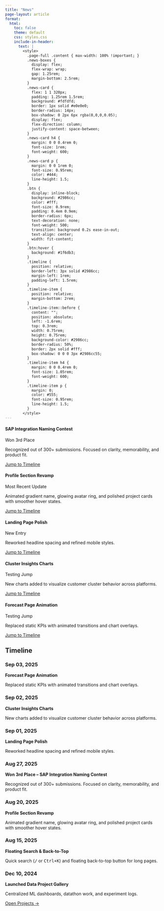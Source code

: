 ```yaml
---
title: "News"
page-layout: article
format:
  html:
    toc: false
    theme: default
    css: styles.css
    include-in-header:
      text: |
        <style>
          .page-full .content { max-width: 100% !important; }
          .news-boxes {
            display: flex;
            flex-wrap: wrap;
            gap: 1.25rem;
            margin-bottom: 2.5rem;
          }
          .news-card {
            flex: 1 1 320px;
            padding: 1.25rem 1.5rem;
            background: #fdfdfd;
            border: 1px solid #e0e0e0;
            border-radius: 14px;
            box-shadow: 0 2px 6px rgba(0,0,0,0.05);
            display: flex;
            flex-direction: column;
            justify-content: space-between;
          }
          .news-card h4 {
            margin: 0 0 0.4rem 0;
            font-size: 1rem;
            font-weight: 600;
          }
          .news-card p {
            margin: 0 0 1rem 0;
            font-size: 0.95rem;
            color: #444;
            line-height: 1.5;
          }
          .btn {
            display: inline-block;
            background: #2986cc;
            color: #fff;
            font-size: 0.9rem;
            padding: 0.4em 0.9em;
            border-radius: 6px;
            text-decoration: none;
            font-weight: 500;
            transition: background 0.2s ease-in-out;
            text-align: center;
            width: fit-content;
          }
          .btn:hover {
            background: #1f6db3;
          }
          .timeline {
            position: relative;
            border-left: 3px solid #2986cc;
            margin-left: 1rem;
            padding-left: 1.5rem;
          }
          .timeline-item {
            position: relative;
            margin-bottom: 2rem;
          }
          .timeline-item::before {
            content: "";
            position: absolute;
            left: -1.6rem;
            top: 0.3rem;
            width: 0.75rem;
            height: 0.75rem;
            background-color: #2986cc;
            border-radius: 50%;
            border: 2px solid #fff;
            box-shadow: 0 0 0 3px #2986cc55;
          }
          .timeline-item h4 {
            margin: 0 0 0.4rem 0;
            font-size: 1.05rem;
            font-weight: 600;
          }
          .timeline-item p {
            margin: 0;
            color: #555;
            font-size: 0.95rem;
            line-height: 1.5;
          }
        </style>
---
```


::: {.news-boxes}

::: {.news-card}
#### SAP Integration Naming Contest  
Won 3rd Place  
<p>Recognized out of 300+ submissions. Focused on clarity, memorability, and product fit.</p>  
<a class="btn" href="#aug-27-2025">Jump to Timeline</a>
:::

::: {.news-card}
#### Profile Section Revamp  
Most Recent Update  
<p>Animated gradient name, glowing avatar ring, and polished project cards with smoother hover states.</p>  
<a class="btn" href="#aug-20-2025">Jump to Timeline</a>
:::

::: {.news-card}
#### Landing Page Polish  
New Entry  
<p>Reworked headline spacing and refined mobile styles.</p>  
<a class="btn" href="#sep-01-2025">Jump to Timeline</a>
:::

::: {.news-card}
#### Cluster Insights Charts  
Testing Jump  
<p>New charts added to visualize customer cluster behavior across platforms.</p>  
<a class="btn" href="#sep-02-2025">Jump to Timeline</a>
:::

::: {.news-card}
#### Forecast Page Animation  
Testing Jump  
<p>Replaced static KPIs with animated transitions and chart overlays.</p>  
<a class="btn" href="#sep-03-2025">Jump to Timeline</a>
:::

:::

## Timeline

::: {.timeline}

::: {.timeline-item}
### <span id="sep-03-2025">Sep 03, 2025</span>  
**Forecast Page Animation**  
<p>Replaced static KPIs with animated transitions and chart overlays.</p>
:::

::: {.timeline-item}
### <span id="sep-02-2025">Sep 02, 2025</span>  
**Cluster Insights Charts**  
<p>New charts added to visualize customer cluster behavior across platforms.</p>
:::

::: {.timeline-item}
### <span id="sep-01-2025">Sep 01, 2025</span>  
**Landing Page Polish**  
<p>Reworked headline spacing and refined mobile styles.</p>
:::

::: {.timeline-item}
### <span id="aug-27-2025">Aug 27, 2025</span>  
**Won 3rd Place – SAP Integration Naming Contest**  
<p>Recognized out of 300+ submissions. Focused on clarity, memorability, and product fit.</p>
:::

::: {.timeline-item}
### <span id="aug-20-2025">Aug 20, 2025</span>  
**Profile Section Revamp**  
<p>Animated gradient name, glowing avatar ring, and polished project cards with smoother hover states.</p>
:::

::: {.timeline-item}
### <span id="aug-15-2025">Aug 15, 2025</span>  
**Floating Search & Back-to-Top**  
<p>Quick search (<kbd>/</kbd> or <kbd>Ctrl+K</kbd>) and floating back-to-top button for long pages.</p>
:::

::: {.timeline-item}
### <span id="dec-10-2024">Dec 10, 2024</span>  
**Launched Data Project Gallery**  
<p>Centralized ML dashboards, datathon work, and experiment logs.</p>  
<a class="btn" href="https://lywww88.github.io/projects/" target="_blank">Open Projects →</a>
:::

:::
